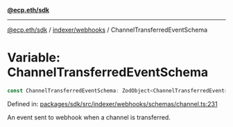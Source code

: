 [**@ecp.eth/sdk**](../../../index.mdx)

***

[@ecp.eth/sdk](/sdk-reference/index.mdx) / [indexer/webhooks](/sdk-reference/indexer/webhooks/index.mdx) / ChannelTransferredEventSchema

# Variable: ChannelTransferredEventSchema

```ts
const ChannelTransferredEventSchema: ZodObject<ChannelTransferredEvent>;
```

Defined in: [packages/sdk/src/indexer/webhooks/schemas/channel.ts:231](https://github.com/ecp-eth/comments-monorepo/blob/main/packages/sdk/src/indexer/webhooks/schemas/channel.ts#L231)

An event sent to webhook when a channel is transferred.
